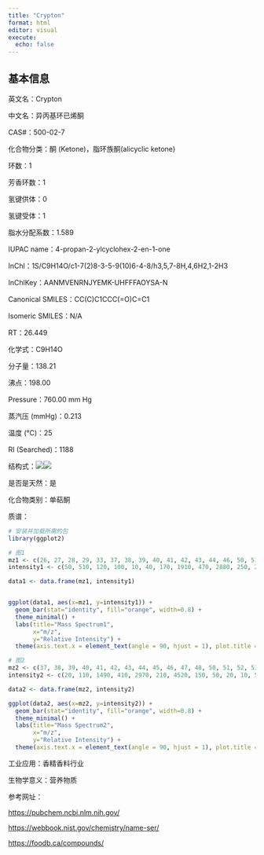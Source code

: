 ```yaml
---
title: "Crypton"
format: html
editor: visual
execute: 
  echo: false
---
```


## 基本信息

英文名：Crypton

中文名：异丙基环已烯酮

CAS#：500-02-7

化合物分类：酮 (Ketone)，脂环族酮(alicyclic ketone)

环数：1

芳香环数：1

氢键供体：0

氢键受体：1

脂水分配系数：1.589

IUPAC name：4-propan-2-ylcyclohex-2-en-1-one

InChl：1S/C9H14O/c1-7(2)8-3-5-9(10)6-4-8/h3,5,7-8H,4,6H2,1-2H3

InChlKey：AANMVENRNJYEMK-UHFFFAOYSA-N

Canonical SMILES：CC(C)C1CCC(=O)C=C1

Isomeric SMILES：N/A

RT：26.449

化学式：C9H14O

分子量：138.21

沸点：198.00

Pressure：760.00 mm Hg

蒸汽压 (mmHg)：0.213

温度 (℃)：25

RI (Searched)：1188

结构式：![](images/Crypton-1.png)![](images/Crypton-2.png)

是否是天然：是

化合物类别：单萜酮

质谱：

```r
# 安装并加载所需的包
library(ggplot2)

# 图1
mz1 <- c(26, 27, 28, 29, 33, 37, 38, 39, 40, 41, 42, 43, 44, 46, 50, 51, 52, 53, 54, 55, 56, 57, 61, 62, 63, 64, 65, 66, 67, 68, 69, 70, 74, 77, 78, 79, 80, 81, 82, 83, 84, 94, 95, 96, 97, 98, 105, 109, 110, 120, 123, 124, 138, 139)
intensity1 <- c(50, 510, 120, 100, 10, 40, 170, 1910, 470, 2880, 250, 2790, 80, 10, 200, 400, 250, 730, 400, 1150, 230, 30, 20, 80, 250, 70, 980, 1220, 3560, 1620, 450, 230, 20, 530, 270, 680, 120, 2210, 640, 570, 50, 230, 7880, 9999, 1720, 110, 120, 470, 410, 430, 840, 80, 1750, 140)

data1 <- data.frame(mz1, intensity1)


ggplot(data1, aes(x=mz1, y=intensity1)) +
  geom_bar(stat="identity", fill="orange", width=0.8) + 
  theme_minimal() + 
  labs(title="Mass Spectrum1",
       x="m/z",
       y="Relative Intensity") + 
  theme(axis.text.x = element_text(angle = 90, hjust = 1), plot.title = element_text(hjust = 0.5))  

# 图2
mz2 <- c(37, 38, 39, 40, 41, 42, 43, 44, 45, 46, 47, 48, 50, 51, 52, 53, 54, 55, 56, 57, 58, 59, 61, 62, 63, 64, 65, 66, 67, 68, 69, 70, 71, 72, 74, 75, 76, 77, 78, 79, 80, 81, 82, 83, 84, 85, 88, 91, 92, 93, 94, 95, 96, 97, 98, 99, 103, 104, 105, 106, 107, 108, 109, 110, 111, 115, 119, 120, 121, 122, 123, 124, 134, 136, 137, 138, 139, 141)
intensity2 <- c(20, 110, 1490, 410, 2970, 210, 4520, 150, 50, 20, 10, 5, 90, 230, 120, 500, 420, 1280, 230, 30, 5, 5, 10, 40, 100, 20, 430, 640, 2560, 1640, 370, 260, 10, 5, 5, 5, 5, 350, 150, 430, 110, 2160, 660, 740, 50, 5, 5, 100, 60, 90, 250, 6350, 9999, 2140, 120, 5, 5, 5, 130, 10, 30, 5, 350, 340, 20, 5, 5, 400, 60, 10, 610, 40, 5, 10, 20, 2180, 210, 10)

data2 <- data.frame(mz2, intensity2)

ggplot(data2, aes(x=mz2, y=intensity2)) +
  geom_bar(stat="identity", fill="orange", width=0.8) + 
  theme_minimal() + 
  labs(title="Mass Spectrum2",
       x="m/z",
       y="Relative Intensity") + 
  theme(axis.text.x = element_text(angle = 90, hjust = 1), plot.title = element_text(hjust = 0.5))  

```

工业应用：香精香料行业

生物学意义：营养物质

参考网址：

<https://pubchem.ncbi.nlm.nih.gov/>

<https://webbook.nist.gov/chemistry/name-ser/>

<https://foodb.ca/compounds/>
